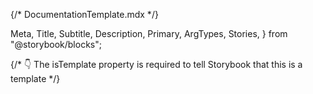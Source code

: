 {/* DocumentationTemplate.mdx */}

  Meta,
  Title,
  Subtitle,
  Description,
  Primary,
  ArgTypes,
  Stories,
} from "@storybook/blocks";

{/* 👇 The isTemplate property is required to tell Storybook that this is a template */}

<Meta isTemplate />

<Title />
<Subtitle />
<ComponentDetails />

<Description />

<Stories title="Variants" />

## Properties

The component accepts the following inputs (properties):

<ArgTypes />

<PropertiesTable />

## Tagged releases

<TaggedReleases />
